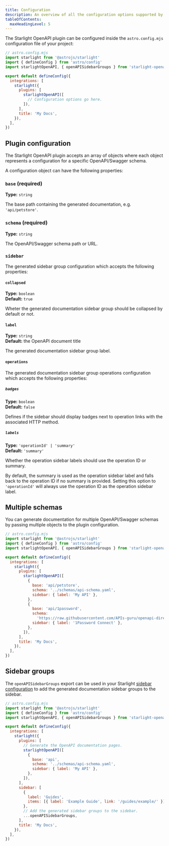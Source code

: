 ```yaml
---
title: Configuration
description: An overview of all the configuration options supported by the Starlight OpenAPI plugin.
tableOfContents:
  maxHeadingLevel: 5
---
```


The Starlight OpenAPI plugin can be configured inside the `astro.config.mjs` configuration file of your project:

```js {11}
// astro.config.mjs
import starlight from '@astrojs/starlight'
import { defineConfig } from 'astro/config'
import starlightOpenAPI, { openAPISidebarGroups } from 'starlight-openapi'

export default defineConfig({
  integrations: [
    starlight({
      plugins: [
        starlightOpenAPI([
          // Configuration options go here.
        ]),
      ],
      title: 'My Docs',
    }),
  ],
})
```

## Plugin configuration

The Starlight OpenAPI plugin accepts an array of objects where each object represents a configuration for a specific OpenAPI/Swagger schema.

A configuration object can have the following properties:

### `base` (required)

**Type:** `string`

The base path containing the generated documentation, e.g. `'api/petstore'`.

### `schema` (required)

**Type:** `string`

The OpenAPI/Swagger schema path or URL.

### `sidebar`

The generated sidebar group configuration which accepts the following properties:

#### `collapsed`

**Type:** `boolean`  
**Default:** `true`

Wheter the generated documentation sidebar group should be collapsed by default or not.

#### `label`

**Type:** `string`  
**Default:** the OpenAPI document title

The generated documentation sidebar group label.

#### `operations`

The generated documentation sidebar group operations configuration which accepts the following properties:

##### `badges`

**Type:** `boolean`  
**Default:** `false`

Defines if the sidebar should display badges next to operation links with the associated HTTP method.

##### `labels`

**Type:** `'operationId' | 'summary'`  
**Default:** `'summary'`

Whether the operation sidebar labels should use the operation ID or summary.

By default, the summary is used as the operation sidebar label and falls back to the operation ID if no summary is provided.
Setting this option to `'operationId'` will always use the operation ID as the operation sidebar label.

## Multiple schemas

You can generate documentation for multiple OpenAPI/Swagger schemas by passing multiple objects to the plugin configuration.

```js {11-21}
// astro.config.mjs
import starlight from '@astrojs/starlight'
import { defineConfig } from 'astro/config'
import starlightOpenAPI, { openAPISidebarGroups } from 'starlight-openapi'

export default defineConfig({
  integrations: [
    starlight({
      plugins: [
        starlightOpenAPI([
          {
            base: 'api/petstore',
            schema: '../schemas/api-schema.yaml',
            sidebar: { label: 'My API' },
          },
          {
            base: 'api/1password',
            schema:
              'https://raw.githubusercontent.com/APIs-guru/openapi-directory/gh-pages/v2/specs/1password.local/connect/1.5.7/openapi.yaml',
            sidebar: { label: '1Password Connect' },
          },
        ]),
      ],
      title: 'My Docs',
    }),
  ],
})
```

## Sidebar groups

The `openAPISidebarGroups` export can be used in your Starlight [sidebar configuration](https://starlight.astro.build/reference/configuration/#sidebar) to add the generated documentation sidebar groups to the sidebar.

```js {24-25} "{ openAPISidebarGroups }"
// astro.config.mjs
import starlight from '@astrojs/starlight'
import { defineConfig } from 'astro/config'
import starlightOpenAPI, { openAPISidebarGroups } from 'starlight-openapi'

export default defineConfig({
  integrations: [
    starlight({
      plugins: [
        // Generate the OpenAPI documentation pages.
        starlightOpenAPI([
          {
            base: 'api',
            schema: '../schemas/api-schema.yaml',
            sidebar: { label: 'My API' },
          },
        ]),
      ],
      sidebar: [
        {
          label: 'Guides',
          items: [{ label: 'Example Guide', link: '/guides/example/' }],
        },
        // Add the generated sidebar groups to the sidebar.
        ...openAPISidebarGroups,
      ],
      title: 'My Docs',
    }),
  ],
})
```
